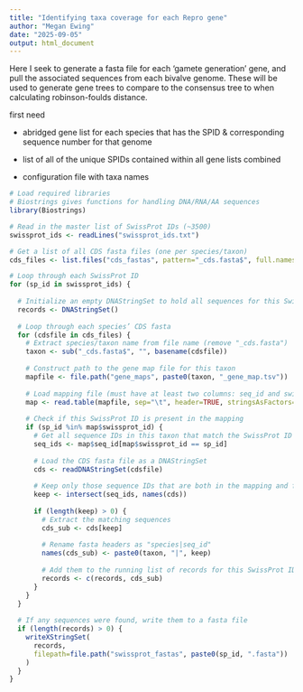 ```yaml
---
title: "Identifying taxa coverage for each Repro gene"
author: "Megan Ewing"
date: "2025-09-05"
output: html_document
---
```


Here I seek to generate a fasta file for each 'gamete generation' gene, and pull the associated sequences from each bivalve genome. These will be used to generate gene trees to compare to the consensus tree to when calculating robinson-foulds distance.

first need

-   abridged gene list for each species that has the SPID & corresponding sequence number for that genome

-   list of all of the unique SPIDs contained within all gene lists combined

-   configuration file with taxa names

```r
# Load required libraries
# Biostrings gives functions for handling DNA/RNA/AA sequences
library(Biostrings)

# Read in the master list of SwissProt IDs (~3500)
swissprot_ids <- readLines("swissprot_ids.txt")

# Get a list of all CDS fasta files (one per species/taxon)
cds_files <- list.files("cds_fastas", pattern="_cds.fasta$", full.names=TRUE)

# Loop through each SwissProt ID
for (sp_id in swissprot_ids) {
  
  # Initialize an empty DNAStringSet to hold all sequences for this SwissProt ID
  records <- DNAStringSet()
  
  # Loop through each species’ CDS fasta
  for (cdsfile in cds_files) {
    # Extract species/taxon name from file name (remove "_cds.fasta")
    taxon <- sub("_cds.fasta$", "", basename(cdsfile))
    
    # Construct path to the gene map file for this taxon
    mapfile <- file.path("gene_maps", paste0(taxon, "_gene_map.tsv"))
    
    # Load mapping file (must have at least two columns: seq_id and swissprot_id)
    map <- read.table(mapfile, sep="\t", header=TRUE, stringsAsFactors=FALSE)
    
    # Check if this SwissProt ID is present in the mapping
    if (sp_id %in% map$swissprot_id) {
      # Get all sequence IDs in this taxon that match the SwissProt ID
      seq_ids <- map$seq_id[map$swissprot_id == sp_id]
      
      # Load the CDS fasta file as a DNAStringSet
      cds <- readDNAStringSet(cdsfile)
      
      # Keep only those sequence IDs that are both in the mapping and fasta
      keep <- intersect(seq_ids, names(cds))
      
      if (length(keep) > 0) {
        # Extract the matching sequences
        cds_sub <- cds[keep]
        
        # Rename fasta headers as "species|seq_id"
        names(cds_sub) <- paste0(taxon, "|", keep)
        
        # Add them to the running list of records for this SwissProt ID
        records <- c(records, cds_sub)
      }
    }
  }
  
  # If any sequences were found, write them to a fasta file
  if (length(records) > 0) {
    writeXStringSet(
      records, 
      filepath=file.path("swissprot_fastas", paste0(sp_id, ".fasta"))
    )
  }
}

```
